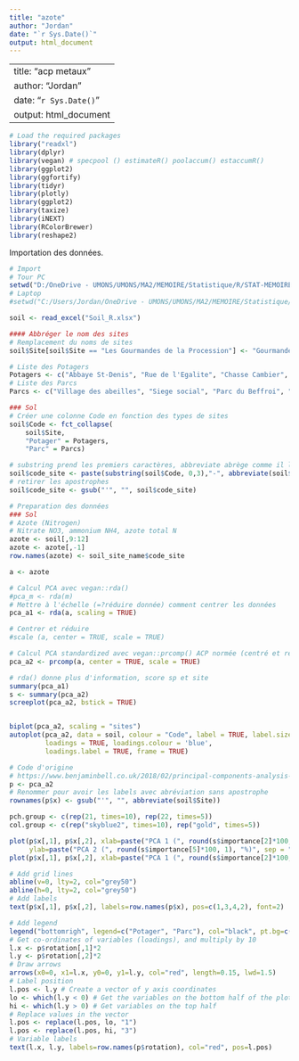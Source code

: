 ```yaml
---
title: "azote"
author: "Jordan"
date: "`r Sys.Date()`"
output: html_document
---
```


---
title: "acp metaux"
author: "Jordan"
date: "`r Sys.Date()`"
output: html_document
---


```r
# Load the required packages
library("readxl") 
library(dplyr)
library(vegan) # specpool () estimateR() poolaccum() estaccumR()
library(ggplot2)
library(ggfortify)
library(tidyr)
library(plotly)
library(ggplot2)
library(taxize)
library(iNEXT)
library(RColorBrewer)
library(reshape2)
```

Importation des données.
```r
# Import
# Tour PC
setwd("D:/OneDrive - UMONS/UMONS/MA2/MEMOIRE/Statistique/R/STAT-MEMOIRE/RAW")
# Laptop
#setwd("C:/Users/Jordan/OneDrive - UMONS/UMONS/MA2/MEMOIRE/Statistique/R/STAT-MEMOIRE/RAW")

soil <- read_excel("Soil_R.xlsx")
```

```r
#### Abbréger le nom des sites
# Remplacement du noms de sites
soil$Site[soil$Site == "Les Gourmandes de la Procession"] <- "Gourmandes de la Procession"

# Liste des Potagers
Potagers <- c("Abbaye St-Denis", "Rue de l'Egalite", "Chasse Cambier", "Mel Legumes", "Gourmandes de la Procession", "Jean d'Avesnes", "Parc du bois de Mons", "Jardin Suspendu", "Ecole de l'Esperance", "Fond du petit marais")
# Liste des Parcs
Parcs <- c("Village des abeilles", "Siege social", "Parc du Beffroi", "Stievenart", "Parc Bonaert")

### Sol
# Créer une colonne Code en fonction des types de sites
soil$Code <- fct_collapse(
    soil$Site,
    "Potager" = Potagers,
    "Parc" = Parcs)

# substring prend les premiers caractères, abbreviate abrège comme il le sent
soil$code_site <- paste(substring(soil$Code, 0,3),"-", abbreviate(soil$Site))
# retirer les apostrophes
soil$code_site <- gsub("'", "", soil$code_site)
```


```r
# Preparation des données 
### Sol
# Azote (Nitrogen) 
# Nitrate NO3, ammonium NH4, azote total N
azote <- soil[,9:12]
azote <- azote[,-1]
row.names(azote) <- soil_site_name$code_site
```

```r

a <- azote

# Calcul PCA avec vegan::rda() 
#pca_m <- rda(m)
# Mettre à l'échelle (=?réduire donnée) comment centrer les données
pca_a1 <- rda(a, scaling = TRUE)

# Centrer et réduire 
#scale (a, center = TRUE, scale = TRUE)

# Calcul PCA standardized avec vegan::prcomp() ACP normée (centré et réduite)
pca_a2 <- prcomp(a, center = TRUE, scale = TRUE)

# rda() donne plus d'information, score sp et site
summary(pca_a1)
s <- summary(pca_a2)
screeplot(pca_a2, bstick = TRUE)


biplot(pca_a2, scaling = "sites")
autoplot(pca_a2, data = soil, colour = "Code", label = TRUE, label.size = 3, shape = FALSE,
         loadings = TRUE, loadings.colour = 'blue',
         loadings.label = TRUE, frame = TRUE)
```

```r
# Code d'origine 
# https://www.benjaminbell.co.uk/2018/02/principal-components-analysis-pca-in-r.html
p <- pca_a2
# Renommer pour avoir les labels avec abréviation sans apostrophe
rownames(p$x) <- gsub("'", "", abbreviate(soil$Site))

pch.group <- c(rep(21, times=10), rep(22, times=5))
col.group <- c(rep("skyblue2", times=10), rep("gold", times=5))

plot(p$x[,1], p$x[,2], xlab=paste("PCA 1 (", round(s$importance[2]*100, 1), "%)", sep = ""), 
     ylab=paste("PCA 2 (", round(s$importance[5]*100, 1), "%)", sep = ""), pch=pch.group, col="black", bg = col.group, cex=2, las=1, asp=1)
plot(p$x[,1], p$x[,2], xlab=paste("PCA 1 (", round(s$importance[2]*100, 1), "%)", sep = ""), ylab=paste("PCA 2 (", round(s$importance[5]*100, 1), "%)", sep = ""), pch=pch.group, col="black", bg=col.group, cex=2, las=1, asp=1)

# Add grid lines
abline(v=0, lty=2, col="grey50")
abline(h=0, lty=2, col="grey50")
# Add labels
text(p$x[,1], p$x[,2], labels=row.names(p$x), pos=c(1,3,4,2), font=2)

# Add legend
legend("bottomrigh", legend=c("Potager", "Parc"), col="black", pt.bg=c("skyblue2", "gold"), pch=c(21, 22), pt.cex=1.5)
# Get co-ordinates of variables (loadings), and multiply by 10
l.x <- p$rotation[,1]*2
l.y <- p$rotation[,2]*2
# Draw arrows
arrows(x0=0, x1=l.x, y0=0, y1=l.y, col="red", length=0.15, lwd=1.5)
# Label position
l.pos <- l.y # Create a vector of y axis coordinates
lo <- which(l.y < 0) # Get the variables on the bottom half of the plot
hi <- which(l.y > 0) # Get variables on the top half
# Replace values in the vector
l.pos <- replace(l.pos, lo, "1")
l.pos <- replace(l.pos, hi, "3")
# Variable labels
text(l.x, l.y, labels=row.names(p$rotation), col="red", pos=l.pos)
```


